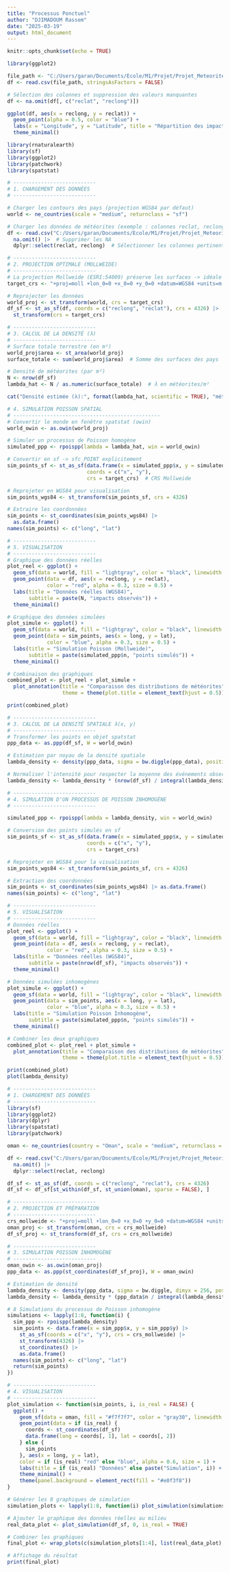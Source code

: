 ```yaml
---
title: "Processus Ponctuel"
author: "DJIMADOUM Rassem"
date: "2025-03-19"
output: html_document
---
```


```r
knitr::opts_chunk$set(echo = TRUE)
```

```r
library(ggplot2)

file_path <- "C:/Users/garan/Documents/Ecole/M1/Projet/Projet_Meteorites/Données/Meteorite_Landings.csv"
df <- read.csv(file_path, stringsAsFactors = FALSE)

# Sélection des colonnes et suppression des valeurs manquantes
df <- na.omit(df[, c("reclat", "reclong")])

ggplot(df, aes(x = reclong, y = reclat)) +
  geom_point(alpha = 0.5, color = "blue") +
  labs(x = "Longitude", y = "Latitude", title = "Répartition des impacts de météorites") +
  theme_minimal()

```
```r

library(rnaturalearth)
library(sf)
library(ggplot2)
library(patchwork)
library(spatstat)

# ---------------------------
# 1. CHARGEMENT DES DONNÉES
# ---------------------------

# Charger les contours des pays (projection WGS84 par défaut)
world <- ne_countries(scale = "medium", returnclass = "sf")

# Charger les données de météorites (exemple : colonnes reclat, reclong)
df <- read.csv("C:/Users/garan/Documents/Ecole/M1/Projet/Projet_Meteorites/Données/Meteorite_Landings.csv", stringsAsFactors = FALSE) |>
  na.omit() |>  # Supprimer les NA
  dplyr::select(reclat, reclong)  # Sélectionner les colonnes pertinentes

# ---------------------------
# 2. PROJECTION OPTIMALE (MOLLWEIDE)
# ---------------------------
# La projection Mollweide (ESRI:54009) préserve les surfaces -> idéale pour les calculs de densité
target_crs <- "+proj=moll +lon_0=0 +x_0=0 +y_0=0 +datum=WGS84 +units=m +no_defs"

# Reprojecter les données
world_proj <- st_transform(world, crs = target_crs)
df_sf <- st_as_sf(df, coords = c("reclong", "reclat"), crs = 4326) |>
  st_transform(crs = target_crs)

# ---------------------------
# 3. CALCUL DE LA DENSITÉ (λ)
# ---------------------------
# Surface totale terrestre (en m²)
world_proj$area <- st_area(world_proj)
surface_totale <- sum(world_proj$area)  # Somme des surfaces des pays

# Densité de météorites (par m²)
N <- nrow(df_sf)
lambda_hat <- N / as.numeric(surface_totale)  # λ en météorites/m²

cat("Densité estimée (λ):", format(lambda_hat, scientific = TRUE), "météorites/m²\n")

# 4. SIMULATION POISSON SPATIAL 
# ------------------------------------------------
# Convertir le monde en fenêtre spatstat (owin)
world_owin <- as.owin(world_proj)

# Simuler un processus de Poisson homogène
simulated_ppp <- rpoispp(lambda = lambda_hat, win = world_owin)

# Convertir en sf -> sfc_POINT explicitement
sim_points_sf <- st_as_sf(data.frame(x = simulated_ppp$x, y = simulated_ppp$y), 
                          coords = c("x", "y"), 
                          crs = target_crs)  # CRS Mollweide

# Reprojeter en WGS84 pour visualisation
sim_points_wgs84 <- st_transform(sim_points_sf, crs = 4326)

# Extraire les coordonnées
sim_points <- st_coordinates(sim_points_wgs84) |> 
  as.data.frame()
names(sim_points) <- c("long", "lat")

# ---------------------------
# 5. VISUALISATION
# ---------------------------
# Graphique des données réelles
plot_reel <- ggplot() +
  geom_sf(data = world, fill = "lightgray", color = "black", linewidth = 0.1) +
  geom_point(data = df, aes(x = reclong, y = reclat), 
             color = "red", alpha = 0.3, size = 0.5) +
  labs(title = "Données réelles (WGS84)", 
       subtitle = paste(N, "impacts observés")) +
  theme_minimal()

# Graphique des données simulées
plot_simule <- ggplot() +
  geom_sf(data = world, fill = "lightgray", color = "black", linewidth = 0.1) +
  geom_point(data = sim_points, aes(x = long, y = lat), 
             color = "blue", alpha = 0.3, size = 0.5) +
  labs(title = "Simulation Poisson (Mollweide)", 
       subtitle = paste(simulated_ppp$n, "points simulés")) +
  theme_minimal()

# Combinaison des graphiques
combined_plot <- plot_reel + plot_simule +
  plot_annotation(title = "Comparaison des distributions de météorites",
                  theme = theme(plot.title = element_text(hjust = 0.5)))

print(combined_plot)

```

```r

# ---------------------------
# 3. CALCUL DE LA DENSITÉ SPATIALE λ(x, y)
# ---------------------------
# Transformer les points en objet spatstat
ppp_data <- as.ppp(df_sf, W = world_owin)

# Estimation par noyau de la densité spatiale
lambda_density <- density(ppp_data, sigma = bw.diggle(ppp_data), positive = TRUE)

# Normaliser l'intensité pour respecter la moyenne des événements observés
lambda_density <- lambda_density * (nrow(df_sf) / integral(lambda_density))

# ---------------------------
# 4. SIMULATION D'UN PROCESSUS DE POISSON INHOMOGÈNE
# ---------------------------

simulated_ppp <- rpoispp(lambda = lambda_density, win = world_owin)

# Conversion des points simulés en sf
sim_points_sf <- st_as_sf(data.frame(x = simulated_ppp$x, y = simulated_ppp$y), 
                          coords = c("x", "y"), 
                          crs = target_crs)

# Reprojeter en WGS84 pour la visualisation
sim_points_wgs84 <- st_transform(sim_points_sf, crs = 4326)

# Extraction des coordonnées
sim_points <- st_coordinates(sim_points_wgs84) |> as.data.frame()
names(sim_points) <- c("long", "lat")

# ---------------------------
# 5. VISUALISATION
# ---------------------------
# Données réelles
plot_reel <- ggplot() +
  geom_sf(data = world, fill = "lightgray", color = "black", linewidth = 0.1) +
  geom_point(data = df, aes(x = reclong, y = reclat),
             color = "red", alpha = 0.3, size = 0.5) +
  labs(title = "Données réelles (WGS84)",
       subtitle = paste(nrow(df_sf), "impacts observés")) +
  theme_minimal()

# Données simulées inhomogènes
plot_simule <- ggplot() +
  geom_sf(data = world, fill = "lightgray", color = "black", linewidth = 0.1) +
  geom_point(data = sim_points, aes(x = long, y = lat),
             color = "blue", alpha = 0.3, size = 0.5) +
  labs(title = "Simulation Poisson Inhomogène",
       subtitle = paste(simulated_ppp$n, "points simulés")) +
  theme_minimal()

# Combiner les deux graphiques
combined_plot <- plot_reel + plot_simule +
  plot_annotation(title = "Comparaison des distributions de météorites",
                  theme = theme(plot.title = element_text(hjust = 0.5)))

print(combined_plot)
plot(lambda_density)

```

```r
# ---------------------------
# 1. CHARGEMENT DES DONNÉES
# ---------------------------
library(sf)
library(ggplot2)
library(dplyr)
library(spatstat)
library(patchwork)

oman <- ne_countries(country = "Oman", scale = "medium", returnclass = "sf")

df <- read.csv("C:/Users/garan/Documents/Ecole/M1/Projet/Projet_Meteorites/Données/Meteorite_Landings.csv", stringsAsFactors = FALSE) |>
  na.omit() |>
  dplyr::select(reclat, reclong)

df_sf <- st_as_sf(df, coords = c("reclong", "reclat"), crs = 4326)
df_sf <- df_sf[st_within(df_sf, st_union(oman), sparse = FALSE), ]

# ---------------------------
# 2. PROJECTION ET PRÉPARATION
# ---------------------------
crs_mollweide <- "+proj=moll +lon_0=0 +x_0=0 +y_0=0 +datum=WGS84 +units=m +no_defs"
oman_proj <- st_transform(oman, crs = crs_mollweide)
df_sf_proj <- st_transform(df_sf, crs = crs_mollweide)

# ---------------------------
# 3. SIMULATION POISSON INHOMOGÈNE
# ---------------------------
oman_owin <- as.owin(oman_proj)
ppp_data <- as.ppp(st_coordinates(df_sf_proj), W = oman_owin)

# Estimation de densité
lambda_density <- density(ppp_data, sigma = bw.diggle, dimyx = 256, positive = TRUE)
lambda_density <- lambda_density * (ppp_data$n / integral(lambda_density))

# 8 Simulations du processus de Poisson inhomogène
simulations <- lapply(1:8, function(i) {
  sim_ppp <- rpoispp(lambda_density)
  sim_points <- data.frame(x = sim_ppp$x, y = sim_ppp$y) |>
    st_as_sf(coords = c("x", "y"), crs = crs_mollweide) |>
    st_transform(4326) |>
    st_coordinates() |>
    as.data.frame()
  names(sim_points) <- c("long", "lat")
  return(sim_points)
})

# ---------------------------
# 4. VISUALISATION
# ---------------------------
plot_simulation <- function(sim_points, i, is_real = FALSE) {
  ggplot() +
    geom_sf(data = oman, fill = "#f7f7f7", color = "gray30", linewidth = 0.3) +
    geom_point(data = if (is_real) {
      coords <- st_coordinates(df_sf)
      data.frame(long = coords[, 1], lat = coords[, 2])
    } else {
      sim_points
    }, aes(x = long, y = lat), 
    color = if (is_real) "red" else "blue", alpha = 0.6, size = 1) +
    labs(title = if (is_real) "Données" else paste("Simulation", i)) +
    theme_minimal() +
    theme(panel.background = element_rect(fill = "#e0f3f8"))
}

# Générer les 8 graphiques de simulation
simulation_plots <- lapply(1:8, function(i) plot_simulation(simulations[[i]], i))

# Ajouter le graphique des données réelles au milieu
real_data_plot <- plot_simulation(df_sf, 0, is_real = TRUE)

# Combiner les graphiques
final_plot <- wrap_plots(c(simulation_plots[1:4], list(real_data_plot), simulation_plots[5:8]), ncol = 3)

# Affichage du résultat
print(final_plot)


```
```r

```

